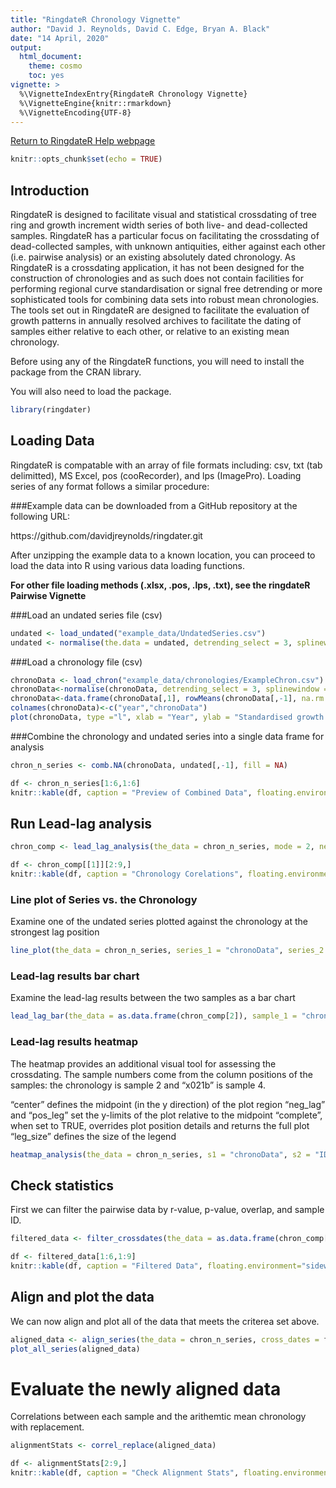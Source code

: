 ---
title: "RingdateR Chronology Vignette"
author: "David J. Reynolds, David C. Edge, Bryan A. Black"
date: "14 April, 2020"
output:
  html_document:
    theme: cosmo
    toc: yes
vignette: >
  %\VignetteIndexEntry{RingdateR Chronology Vignette}
  %\VignetteEngine{knitr::rmarkdown}
  %\VignetteEncoding{UTF-8}
---

<a href="https://ringdater.github.io/ringdater/help.html">Return to RingdateR Help webpage</a>

```{r setup, include=FALSE}
knitr::opts_chunk$set(echo = TRUE)
```

## Introduction

RingdateR is designed to facilitate visual and statistical crossdating of tree ring and growth increment width series of both live- and dead-collected samples. RingdateR has a particular focus on facilitating the crossdating of dead-collected samples, with unknown antiquities, either against each other (i.e. pairwise analysis) or an existing absolutely dated chronology. As RingdateR is a crossdating application, it has not been designed for the construction of chronologies and as such does not contain facilities for performing regional curve standardisation or signal free detrending or more sophisticated tools for combining data sets into robust mean chronologies. The tools set out in RingdateR are designed to facilitate the evaluation of growth patterns in annually resolved archives to facilitate the dating of samples either relative to each other, or relative to an existing mean chronology.  

Before using any of the RingdateR functions, you will need to install the package from the CRAN library.


You will also need to load the package.

```{r message = FALSE, warning=FALSE}
library(ringdater)
```


## Loading Data

RingdateR is compatable with an array of file formats including: csv, txt (tab delimitted), MS Excel, pos (cooRecorder), and lps (ImagePro). Loading series of any format follows a similar procedure:

###Example data can be downloaded from a GitHub repository at the following URL:

https://github.com/davidjreynolds/ringdater.git

After unzipping the example data to a known location, you can proceed to load the data into R using various data loading functions.

**For other file loading methods (.xlsx, .pos, .lps, .txt), see the ringdateR Pairwise Vignette**

###Load an undated series file (csv)

```{r}
undated <- load_undated("example_data/UndatedSeries.csv")
undated <- normalise(the.data = undated, detrending_select = 3, splinewindow = 21)
```

###Load a chronology file (csv)

```{r}
chronoData <- load_chron("example_data/chronologies/ExampleChron.csv")
chronoData<-normalise(chronoData, detrending_select = 3, splinewindow = 21)
chronoData<-data.frame(chronoData[,1], rowMeans(chronoData[,-1], na.rm = TRUE))
colnames(chronoData)<-c("year","chronoData")
plot(chronoData, type ="l", xlab = "Year", ylab = "Standardised growth index")
```


###Combine the chronology and undated series into a single data frame for analysis
```{r}
chron_n_series <- comb.NA(chronoData, undated[,-1], fill = NA)
```

```{r comment='', echo=FALSE, results='asis'}
df <- chron_n_series[1:6,1:6]
knitr::kable(df, caption = "Preview of Combined Data", floating.environment="sidewaystable")

```

## Run Lead-lag analysis

```{r}
chron_comp <- lead_lag_analysis(the_data = chron_n_series, mode = 2, neg_lag = -20, pos_lag = 20, complete = TRUE)
```

```{r comment='', echo=FALSE, results='asis'}
df <- chron_comp[[1]][2:9,]
knitr::kable(df, caption = "Chronology Corelations", floating.environment="sidewaystable")

```


### Line plot of Series vs. the Chronology

Examine one of the undated series plotted against the chronology at the strongest lag position

```{r}
line_plot(the_data = chron_n_series, series_1 = "chronoData", series_2 = "ID_021b", lag = 58)
```

### Lead-lag results bar chart

Examine the lead-lag results between the two samples as a bar chart

```{r}
lead_lag_bar(the_data = as.data.frame(chron_comp[2]), sample_1 = "chronoData", sample_2 = "ID_021b")
```


### Lead-lag results heatmap

The heatmap provides an additional visual tool for assessing the crossdating. The sample numbers come from the column positions of the samples: the chronology is sample 2 and "x021b" is sample 4.

"center" defines the midpoint (in the y direction) of the plot region
"neg_lag" and "pos_leg" set the y-limits of the plot relative to the midpoint
"complete", when set to TRUE, overrides plot position details and returns the full plot
"leg_size" defines the size of the legend


```{r}
heatmap_analysis(the_data = chron_n_series, s1 = "chronoData", s2 = "ID_021b", neg_lag = -10, pos_lag = 10, center = 58, complete = FALSE, leg_size = 1)
```


## Check statistics

First we can filter the pairwise data by r-value, p-value, overlap, and sample ID.

```{r}
filtered_data <- filter_crossdates(the_data = as.data.frame(chron_comp[1]), r_val = 0.6, p_val = 0.05, overlap = 40, target = colnames(chron_n_series)[2])
```

```{r comment='', echo=FALSE, results='asis'}
df <- filtered_data[1:6,1:9]
knitr::kable(df, caption = "Filtered Data", floating.environment="sidewaystable")
```


## Align and plot the data

We can now align and plot all of the data that meets the criterea set above.

```{r}
aligned_data <- align_series(the_data = chron_n_series, cross_dates = filtered_data, sel_target = colnames(chron_n_series)[2])
plot_all_series(aligned_data)
```



# Evaluate the newly aligned data

Correlations between each sample and the arithemtic mean chronology with replacement.

```{r}
alignmentStats <- correl_replace(aligned_data)
```

```{r comment='', echo=FALSE, results='asis'}
df <- alignmentStats[2:9,]
knitr::kable(df, caption = "Check Alignment Stats", floating.environment="sidewaystable")
```

